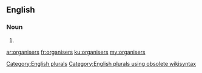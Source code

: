 ==English==

===Noun===
{{head|en}}

# {{plural of|organiser}}

[[Category:English plurals]][[Category:English plurals using obsolete wikisyntax]]

[[ar:organisers]]
[[fr:organisers]]
[[ku:organisers]]
[[my:organisers]]